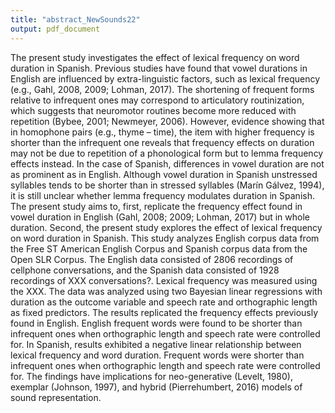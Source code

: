 ```yaml
---
title: "abstract_NewSounds22"
output: pdf_document
---
```

The present study investigates the effect of lexical frequency on word duration in Spanish. 
Previous studies have found that vowel durations in English are influenced by extra-linguistic factors, such as lexical frequency (e.g., Gahl, 2008, 2009; Lohman, 2017). 
The shortening of frequent forms relative to infrequent ones may correspond to articulatory routinization, which suggests that neuromotor routines become more reduced with repetition (Bybee, 2001; Newmeyer, 2006). 
However, evidence showing that in homophone pairs (e.g., thyme – time), the item with higher frequency is shorter than the infrequent one reveals that frequency effects on duration may not be due to repetition of a phonological form but to lemma frequency effects instead. 
In the case of Spanish, differences in vowel duration are not as prominent as in English. 
Although vowel duration in Spanish unstressed syllables tends to be shorter than in stressed syllables (Marín Gálvez, 1994), it is still unclear whether lemma frequency modulates duration in Spanish. 
The present study aims to, first, replicate the frequency effect found in vowel duration in English (Gahl, 2008; 2009; Lohman, 2017) but in whole duration. 
Second, the present study explores the effect of lexical frequency on word duration in Spanish. 
This study analyzes English corpus data from the Free ST American English Corpus and Spanish corpus data from the Open SLR Corpus. 
The English data consisted of 2806 recordings of cellphone conversations, and the Spanish data consisted of 1928 recordings of XXX conversations?. 
Lexical frequency was measured using the XXX. The data was analyzed using two Bayesian linear regressions with duration as the outcome variable and speech rate and orthographic length as fixed predictors. 
The results replicated the frequency effects previously found in English. 
English frequent words were found to be shorter than infrequent ones when orthographic length and speech rate were controlled for. 
In Spanish, results exhibited a negative linear relationship between lexical frequency and word duration. 
Frequent words were shorter than infrequent ones when orthographic length and speech rate were controlled for. 
The findings have implications for neo-generative (Levelt, 1980), exemplar (Johnson, 1997), and hybrid (Pierrehumbert, 2016) models of sound representation. 
